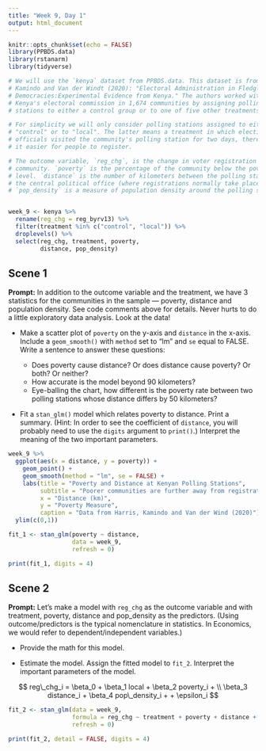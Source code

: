 ```yaml
---
title: "Week 9, Day 1"
output: html_document
---
```


```r
knitr::opts_chunk$set(echo = FALSE)
library(PPBDS.data)
library(rstanarm)
library(tidyverse)

# We will use the `kenya` dataset from PPBDS.data. This dataset is from Harris,
# Kamindo and Van der Windt (2020): "Electoral Administration in Fledgling
# Democracies:Experimental Evidence from Kenya." The authors worked with
# Kenya's electoral commission in 1,674 communities by assigning polling
# stations to either a control group or to one of five other treatments.

# For simplicity we will only consider polling stations assigned to either
# "control" or to "local". The latter means a treatment in which election
# officials visited the community's polling station for two days, thereby making
# it easier for people to register.

# The outcome variable, `reg_chg`, is the change in voter registration in each
# community. `poverty` is the percentage of the community below the poverty
# level. `distance` is the number of kilometers between the polling station and
# the central political office (where registrations normally take place).
# `pop_density` is a measure of population density around the polling station.


week_9 <- kenya %>% 
  rename(reg_chg = reg_byrv13) %>% 
  filter(treatment %in% c("control", "local")) %>% 
  droplevels() %>% 
  select(reg_chg, treatment, poverty, 
         distance, pop_density)
```


## Scene 1

**Prompt:** In addition to the outcome variable and the treatment, we have 3 statistics for the communities in the sample --- poverty, distance and population density. See code comments above for details. Never hurts to do a little exploratory data analysis. Look at the data!

* Make a scatter plot of `poverty` on the y-axis and `distance` in the x-axis. Include a `geom_smooth()` with `method` set to "lm" and `se` equal to FALSE. Write a sentence to answer these questions:

  + Does poverty cause distance? Or does distance cause poverty? Or both? Or neither?
  + How accurate is the model beyond 90 kilometers?  
  + Eye-balling the chart, how different is the poverty rate between two polling stations whose distance differs by 50 kilometers?
  
* Fit a `stan_glm()` model which relates poverty to distance. Print a summary. (Hint: In order to see the coefficient of `distance`, you will probably need to use the `digits` argument to `print()`.) Interpret the meaning of the two important parameters.  


```r
week_9 %>% 
  ggplot(aes(x = distance, y = poverty)) +
    geom_point() +
    geom_smooth(method = "lm", se = FALSE) +
    labs(title = "Poverty and Distance at Kenyan Polling Stations",
         subtitle = "Poorer communities are further away from registration offices",
         x = "Distance (km)",
         y = "Poverty Measure",
         caption = "Data from Harris, Kamindo and Van der Wind (2020)") + 
  ylim(c(0,1))
```


```r
fit_1 <- stan_glm(poverty ~ distance,
                  data = week_9,
                  refresh = 0)

print(fit_1, digits = 4)
```

## Scene 2

**Prompt:** Let's make a model with `reg_chg` as the outcome variable and with treatment, poverty, distance and pop_density as the predictors. (Using outcome/predictors is the typical nomenclature in statistics. In Economics, we would refer to dependent/independent variables.)

* Provide the math for this model.

* Estimate the model. Assign the fitted model to `fit_2`. Interpret the important parameters of the model.

$$ reg\_chg_i = \beta_0 + \beta_1 local + \beta_2 poverty_i + \\
                \beta_3 distance_i + \beta_4 pop\_density_i +  + \epsilon_i
$$


```r
fit_2 <- stan_glm(data = week_9,
                  formula = reg_chg ~ treatment + poverty + distance + pop_density,
                  refresh = 0)

print(fit_2, detail = FALSE, digits = 4)
```